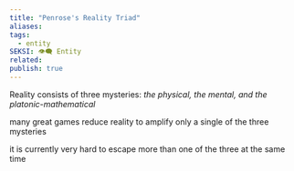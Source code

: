 ```yaml
---
title: "Penrose's Reality Triad"
aliases: 
tags:
  - entity
SEKSI: 👁️‍🗨️ Entity
related:
publish: true
---
```


Reality consists of three mysteries: *the physical, the mental, and the platonic-mathematical*

many great games reduce reality to amplify only a single of the three mysteries

it is currently very hard to escape more than one of the three at the same time
